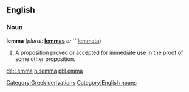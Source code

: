 ==English==

===Noun===

'''lemma''' (''plural:'' '''[[lemmas]]''' ''or'' '''[[lemmata]])

# {{mathematics}} A proposition proved or accepted for immediate use in the proof of some other proposition.

[[de:Lemma]]
[[nl:lemma]]
[[pl:Lemma]]
[[Category:Greek derivations]]
[[Category:English nouns]]